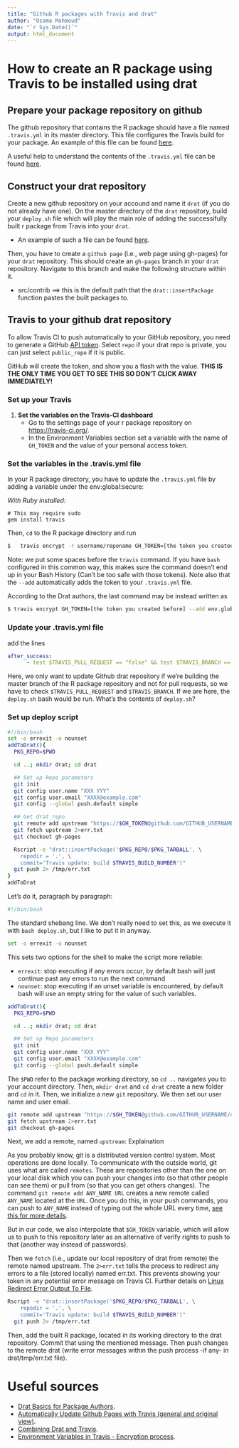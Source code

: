 ---
title: "Github R packages with Travis and drat"
author: "Osama Mahmoud"
date: "`r Sys.Date()`"
output: html_document
---
# How to create an R package using Travis to be installed using drat

## Prepare your package repository on github

The github repository that contains the R package should have a file named `.travis.yml` in its master directory. This file configures the Travis build for your package. An example of this file can be found [here](https://github.com/Osmahmoud/essexBigdata/blob/master/.travis.yml).

A useful help to understand the contents of the `.travis.yml` file can be found [here](https://docs.travis-ci.com/user/languages/r).

## Construct your drat repository

Create a new github repository on your accound and name it `drat` (if you do not already have one). On the master directory of the `drat` repository, build your `deploy.sh` file which will play the main role of adding the successifully built r package from Travis into your `drat`.

  * An example of such a file can be found [here](https://github.com/Osmahmoud/drat/blob/master/deploy.sh).

Then, you have to create a `github page` (i.e., web page using gh-pages) for your `drat` repository. This should create an `gh-pages` branch in your `drat` repository. Navigate to this branch and make the following structure within it.

  * src/contrib ==> this is the default path that the `drat::insertPackage` function pastes the built packages to.

## Travis to your github drat repository

To allow Travis CI to push automatically to your GitHub repository, you need to generate a GitHub [API token](https://github.com/settings/tokens/new). Select `repo` if your drat repo is private, you can just select `public_repo` if it is public.

GitHub will create the token, and show you a flash with the value. **THIS IS THE ONLY TIME YOU GET TO SEE THIS SO DON'T CLICK AWAY IMMEDIATELY!**

### Set up your Travis
  
  1. **Set the variables on the Travis-CI dashboard**
      - Go to the settings page of your r package repository on [https://travis-ci.org/](https://travis-ci.org/).
      - In the Environment Variables section set a variable with the name of `GH_TOKEN` and the value of your personal access token.

### Set the variables in the .travis.yml file
In your R package directory, you have to update the `.travis.yml` file by adding a variable under the env:global:secure:

*With Ruby installed:*
```
# This may require sudo
gem install travis
```
Then, `cd` to the R package directory and run
```bash
$   travis encrypt -r username/reponame GH_TOKEN=[the token you created before] --add
```
Note:  we put some spaces before the `travis` command. If you have `bash` configured in this common way, this makes sure the command doesn't end up in your Bash History (Can't be too safe with those tokens). Note also that the `--add` automatically adds the token to your `.travis.yml` file.

According to the Drat authors, the last command may be instead written as
```bash
$ travis encrypt GH_TOKEN=[the token you created before] --add env.global
```
### Update your .travis.yml file

add the lines

```yaml
after_success:
      - test $TRAVIS_PULL_REQUEST == "false" && test $TRAVIS_BRANCH == "master" && bash deploy.sh
```
Here, we only want to update Github drat repository if we're building the master branch of the R package repository and not for pull requests, so we have to check `$TRAVIS_PULL_REQUEST` and `$TRAVIS_BRANCH`. If we are here, the `deploy.sh` bash would be run. What's the contents of `deploy.sh`?

### Set up deploy script

```bash
#!/bin/bash
set -o errexit -o nounset
addToDrat(){
  PKG_REPO=$PWD

  cd ..; mkdir drat; cd drat

  ## Set up Repo parameters
  git init
  git config user.name "XXX YYY"
  git config user.email "XXXX@example.com"
  git config --global push.default simple

  ## Get drat repo
  git remote add upstream "https://$GH_TOKEN@github.com/GITHUB_USERNAME/drat.git"
  git fetch upstream 2>err.txt
  git checkout gh-pages

  Rscript -e "drat::insertPackage('$PKG_REPO/$PKG_TARBALL', \
    repodir = '.', \
    commit='Travis update: build $TRAVIS_BUILD_NUMBER')"
  git push 2> /tmp/err.txt
}
addToDrat
```
Let's do it, paragraph by paragraph:

```bash
#!/bin/bash
```

The standard shebang line. We don't really need to set this, as we execute it
with `bash deploy.sh`, but I like to put it in anyway.

```bash
set -o errexit -o nounset
```

This sets two options for the shell to make the script more reliable:

- `errexit`: stop executing if any errors occur, by default bash will just
  continue past any errors to run the next command
- `nounset`: stop executing if an unset variable is encountered, by default
  bash will use an empty string for the value of such variables.

```bash
addToDrat(){
  PKG_REPO=$PWD

  cd ..; mkdir drat; cd drat

  ## Set up Repo parameters
  git init
  git config user.name "XXX YYY"
  git config user.email "XXXX@example.com"
  git config --global push.default simple
```

The `$PWD` refer to the package working directory, so `cd ..` navigates you to your account directory. Then, `mkdir drat` and `cd drat` create a new folder and `cd` in it. Then, we initialize a new `git` repository. We then set our user name and user email. 

```bash
git remote add upstream "https://$GH_TOKEN@github.com/GITHUB_USERNAME/drat.git"
git fetch upstream 2>err.txt
git checkout gh-pages
```
Next, we add a remote, named `upstream`: Explaination

As you probably know, git is a distributed version control system. Most operations are done locally. To communicate with the outside world, git uses what are called `remotes`. These are repositories other than the one on your local disk which you can push your changes into (so that other people can see them) or pull from (so that you can get others changes). The command `git remote add ANY_NAME URL` creates a new remote called `ANY_NAME` located at the `URL`. Once you do this, in your push commands, you can push to `ANY_NAME` instead of typing out the whole URL every time, [see this for more details](https://git-scm.com/book/en/v2/Git-Basics-Working-with-Remotes).

But in our code, we also interpolate that `$GH_TOKEN` variable, which will allow us to push to this repository later as an alternative of verify rights to push to that (another way instead of passwords).

Then we `fetch` (i.e., update our local repository of drat from remote) the remote named upstream. The `2>err.txt` tells the process to redirect any errors to a file (stored locally) named err.txt. This prevents showing your token in any potential error message on Travis CI. Further details on [Linux Redirect Error Output To File](http://www.cyberciti.biz/faq/linux-redirect-error-output-to-file/).

```bash
Rscript -e "drat::insertPackage('$PKG_REPO/$PKG_TARBALL', \
    repodir = '.', \
    commit='Travis update: build $TRAVIS_BUILD_NUMBER')"
  git push 2> /tmp/err.txt
```

Then, add the built R package, located in its working directory to the drat repository. Commit that using the mentioned message. Then push changes to the remote drat (write error messages within the push process -if any- in drat/tmp/err.txt file).

# Useful sources
  * [Drat Basics for Package Authors](http://eddelbuettel.github.io/drat/DratForPackageAuthors.html).
  * [Automatically Update Github Pages with Travis (general and original view)](https://github.com/steveklabnik/automatically_update_github_pages_with_travis_example).
  * [Combining Drat and Travis](https://github.com/eddelbuettel/drat/blob/master/vignettes/CombiningDratAndTravis.Rmd).
  * [Environment Variables in Travis - Encryption process](https://docs.travis-ci.com/user/environment-variables/).